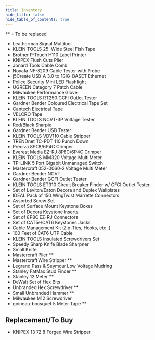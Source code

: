 ```yaml
---
title: Inventory
hide_title: false
hide_table_of_contents: true
---
```


** = To be replaced

- Leatherman Signal Multitool
- KLEIN TOOLS 25' Wide Steel Fish Tape 
- Brother P-Touch H110 Label Printer
- KNIPEX Flush Cuts Plier 
- Jonard Tools Cable Comb
- Noyafa NF-8209 Cable Tester with Probe
- j5Create USB-A 3.0 to 1GIG-BASET Ethernet
- Police Security Mini LED Flashlight
- UGREEN Category 7 Patch Cable
- Milwaukee Performance Glove
- KLEIN TOOLS RT250 GCFI Outlet Tester
- Gardner Bender Coloured Electrical Tape Set
- Cantech Electrical Tape
- VELCRO Tape
- KLEIN TOOLS NCVT-3P Voltage Tester
- Red/Black Sharpie
- Gardner Bender USB Tester
- KLEIN TOOLS VDV110 Cable Stripper
- TRENDnet TC-PDT 110 Punch Down
- Preciva 8PC8/6P4C Crimper
- Everest Media EZ-RJ 8P8C/6P4C Crimper
- KLEIN TOOLS MM320 Voltage Multi Meter  
- TP-LINK 5 Port Gigabit Unmanaged Switch
- Mastercraft 052-0060-2 Voltage Multi Meter
- Gardner Bender NCVT
- Gardner Bender GCFI Outlet Tester
- KLEIN TOOLS ET310 Circuit Breaker Finder w/ GFCI Outlet Tester
- Set of Leviton/Eaton Decora and Duplex Wallplates
- IDEAL Pack of 150 WingTwist Marrette Connectors
- Assorted Screw Set
- Set of Surface Mount Keystone Boxes
- Set of Decora Keystone Inserts
- Set of 8P8C EZ-RJ Connectors
- Set of CAT5e/CAT6 Keystones Jacks
- Cable Management Kit (Zip-Ties, Hooks, etc..)
- 100 Feet of CAT6 UTP Cable
- KLEIN TOOLS Insulated Screwdrivers Set
- Speedy Sharp Knife Blade Sharpner
- Small Knife
- Mastercraft Plier **
- Mastercraft Wire Stripper **
- Legrand Pass & Seymour Low Voltage Mudring
- Stanley FatMax Stud Finder **
- Stanley 12 Meter **
- DeWalt Set of Hex Bits
- Unbranded Hex Screwdriver **
- Small Unbranded Hammer **
- Milwaukee M12 Screwdriver
- goineau-bousquet 5 Meter Tape **

## Replacement/To Buy

- KNIPEX 13 72 8 Forged Wire Stripper